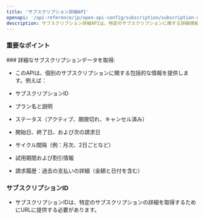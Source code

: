 ```yaml
---
title: 'サブスクリプション詳細API'
openapi: '/api-reference/jp/open-api-config/subscription/subscription-details.json GET /api/v1/server-to-server-interface/subscription/{subscription_id}'
description: サブスクリプション詳細APIは、特定のサブスクリプションに関する詳細情報を取得するために使用され、その現在の状態、請求履歴、今後の支払いなどを含みます。
---
```


### 重要なポイント

<Info>
  ### 詳細なサブスクリプションデータを取得:

  * このAPIは、個別のサブスクリプションに関する包括的な情報を提供します。例えば：

  * サブスクリプションID

  * プラン名と説明

  * ステータス（アクティブ、期限切れ、キャンセル済み）

  * 開始日、終了日、および次の請求日

  * サイクル間隔（例：月次、2日ごとなど）

  * 試用期間および割引情報

  * 請求履歴：過去の支払いの詳細（金額と日付を含む）

  ### サブスクリプションID

  * サブスクリプションIDは、特定のサブスクリプションの詳細を取得するためにURLに提供する必要があります。
</Info>

